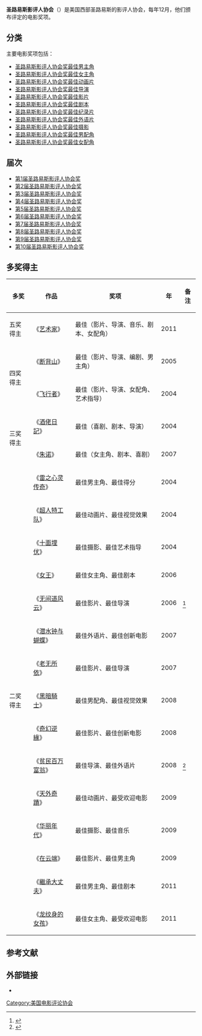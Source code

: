 '''圣路易斯影评人协会'''（{{lang-en|'''St. Louis Gateway Film Critics Association'''}}）是美国西部圣路易斯的影评人协会，每年12月，他们颁布评定的电影奖项。

== 分类 ==
主要电影奖项包括：
* [[圣路易斯影评人协会奖最佳男主角|圣路易斯影评人协会奖最佳男主角]]
* [[圣路易斯影评人协会奖最佳女主角|圣路易斯影评人协会奖最佳女主角]]
* [[圣路易斯影评人协会奖最佳动画片|圣路易斯影评人协会奖最佳动画片]]
* [[圣路易斯影评人协会奖最佳导演|圣路易斯影评人协会奖最佳导演]]
* [[圣路易斯影评人协会奖最佳影片|圣路易斯影评人协会奖最佳影片]]
* [[圣路易斯影评人协会奖最佳剧本|圣路易斯影评人协会奖最佳剧本]]
* [[圣路易斯影评人协会奖最佳纪录片|圣路易斯影评人协会奖最佳纪录片]]
* [[圣路易斯影评人协会奖最佳外语片|圣路易斯影评人协会奖最佳外语片]]
* [[圣路易斯影评人协会奖最佳摄影|圣路易斯影评人协会奖最佳摄影]]
* [[圣路易斯影评人协会奖最佳男配角|圣路易斯影评人协会奖最佳男配角]]
* [[圣路易斯影评人协会奖最佳女配角|圣路易斯影评人协会奖最佳女配角]]

==届次==
* [[第1届圣路易斯影评人协会奖|第1届圣路易斯影评人协会奖]]
* [[第2届圣路易斯影评人协会奖|第2届圣路易斯影评人协会奖]]
* [[第3届圣路易斯影评人协会奖|第3届圣路易斯影评人协会奖]]
* [[第4届圣路易斯影评人协会奖|第4届圣路易斯影评人协会奖]]
* [[第5届圣路易斯影评人协会奖|第5届圣路易斯影评人协会奖]]
* [[第6届圣路易斯影评人协会奖|第6届圣路易斯影评人协会奖]]
* [[第7届圣路易斯影评人协会奖|第7届圣路易斯影评人协会奖]]
* [[第8届圣路易斯影评人协会奖|第8届圣路易斯影评人协会奖]]
* [[第9届圣路易斯影评人协会奖|第9届圣路易斯影评人协会奖]]
* [[第10届圣路易斯影评人协会奖|第10届圣路易斯影评人协会奖]]

== 多奖得主 ==
{| class="wikitable"
|-
! 多奖 !! 作品  !! 奖项  !! 年 !! 备注
|-
|rowspan="1" | 五奖得主 ||  《[[艺术家_(电影)|艺术家]]》  ||  最佳（影片、导演、音乐、剧本、女配角）  ||  2011   ||  
|-
|rowspan="2" | 四奖得主 ||   《[[斷背山|断背山]]》 ||  最佳（影片、导演、编剧、男主角）  ||  2005  ||  
|- 
|  《[[飞行者|飞行者]]》   ||  最佳（影片、导演、女配角、艺术指导）   ||   2004  ||   
|-
|rowspan="2" | 三奖得主 ||  《[[酒佬日記|酒佬日記]]》  || 最佳（喜剧、剧本、导演）   ||  2004  ||  
|- 
| 《[[Juno少女孕記|朱诺]]》    || 最佳（女主角、剧本、喜剧）    ||   2007  ||   
|-
|rowspan="15" | 二奖得主 ||  《[[雷之心靈傳奇|雷之心灵传奇]]》  ||  最佳男主角、最佳得分  || 2004   ||  
|- 
|   《[[超人特攻隊_(電影)|超人特工队]]》  ||  最佳动画片、最佳视觉效果   ||  2004   ||   
|- 
|  《[[十面埋伏_(2004年电影)|十面埋伏]]》   ||  最佳摄影、最佳艺术指导   ||  2004   ||   
|- 
|   《[[英女皇_(電影)|女王]]》  ||    最佳女主角、最佳剧本 ||   2006  ||   
|- 
|    《[[無間道風雲|无间道风云]]》 ||   最佳影片、最佳导演  ||   2006  ||   <ref>{{cite web |url=http://ent.sina.com.cn/m/f/2007-01-11/12081405958.html |title=圣路易斯影评人协会奖：《无间道风云》一统 |accessdate=2007 |publisher=新浪网 |work= |language=zh-hans |archive-date=2014-03-23 |archive-url=https://web.archive.org/web/20140323050632/http://ent.sina.com.cn/m/f/2007-01-11/12081405958.html |dead-url=no }}</ref>
|- 
|    《[[潛水鐘與蝴蝶|潜水钟与蝴蝶]]》 ||  最佳外语片、最佳创新电影   ||   2007  ||   
|- 
|    《[[險路勿近|老无所依]]》 || 最佳影片、最佳导演    ||  2007   ||   
|- 
|   《[[黑暗騎士|黑暗騎士]]》  || 最佳男配角、最佳视觉效果    ||  2008   ||   
|- 
|   《[[奇幻逆緣|奇幻逆緣]]》  ||   最佳影片、最佳创新电影  ||  2008   ||   
|- 
|   《[[貧民百萬富翁|贫民百万富翁]]》  || 最佳导演、最佳外语片    ||   2008  ||   <ref>{{cite web |url=http://gb.cri.cn/19664/2008/12/16/2745s2362275.htm |title=第5届美国圣路易斯影评人协会奖公布(图) |accessdate=2008 |publisher=国际在线 |work= |language=zh-hans |archive-date=2014-03-23 |archive-url=https://web.archive.org/web/20140323045255/http://gb.cri.cn/19664/2008/12/16/2745s2362275.htm |dead-url=no }}</ref>
|- 
|    《[[天外奇蹟|天外奇蹟]]》 ||  最佳动画片、最受欢迎电影   ||  2009   ||   
|- 
|   《[[華麗年代|华丽年代]]》  ||最佳摄影、最佳音乐     ||  2009   ||   
|- 
|   《[[型男飛行日誌_(電影)|在云端]]》  ||   最佳影片、最佳男主角  ||  2009   ||   
|- 
|    《[[繼承大丈夫|繼承大丈夫]]》 ||  最佳男主角、最佳剧本   ||  2011   ||   
|- 
|   《[[龍紋身的女孩_(2011年電影)|龙纹身的女孩]]》  ||  最佳女主角、最受欢迎电影   ||  2011   ||   
|}

==参考文献==
{{reflist}}

== 外部链接 ==
*{{Official website|1=http://www.stlfilmcritics.org/ }}

{{圣路易斯影评人协会奖}}
{{美国影评人协会}}

{{DEFAULTSORT:S圣}}
[[Category:美国电影评论协会|Category:美国电影评论协会]]